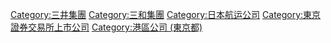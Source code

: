 [[Category:三井集團|Category:三井集團]]
[[Category:三和集團|Category:三和集團]]
[[Category:日本航运公司|Category:日本航运公司]]
[[Category:東京證券交易所上市公司|Category:東京證券交易所上市公司]]
[[Category:港區公司_(東京都)|Category:港區公司 (東京都)]]